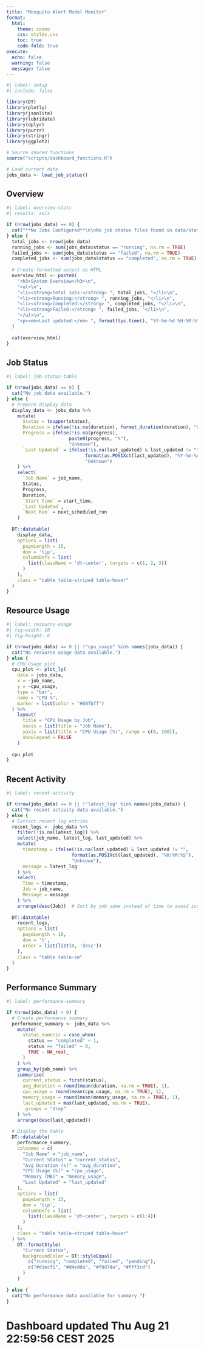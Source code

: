 ```yaml
---
title: "Mosquito Alert Model Monitor"
format: 
  html:
    theme: cosmo
    css: styles.css
    toc: true
    code-fold: true
execute:
  echo: false
  warning: false
  message: false
---
```


```r
#| label: setup
#| include: false

library(DT)
library(plotly)
library(jsonlite)
library(lubridate)
library(dplyr)
library(purrr)
library(stringr)
library(ggplot2)

# Source shared functions
source("scripts/dashboard_functions.R")

# Load current data
jobs_data <- load_job_status()
```

## Overview

```r
#| label: overview-stats
#| results: asis

if (nrow(jobs_data) == 0) {
  cat("**No Jobs Configured**\n\nNo job status files found in data/status/")
} else {
  total_jobs <- nrow(jobs_data)
  running_jobs <- sum(jobs_data$status == "running", na.rm = TRUE)
  failed_jobs <- sum(jobs_data$status == "failed", na.rm = TRUE)
  completed_jobs <- sum(jobs_data$status == "completed", na.rm = TRUE)
  
  # Create formatted output as HTML
  overview_html <- paste0(
    "<h3>System Overview</h3>\n",
    "<ul>\n",
    "<li><strong>Total Jobs:</strong> ", total_jobs, "</li>\n",
    "<li><strong>Running:</strong> ", running_jobs, "</li>\n",
    "<li><strong>Completed:</strong> ", completed_jobs, "</li>\n",
    "<li><strong>Failed:</strong> ", failed_jobs, "</li>\n",
    "</ul>\n",
    "<p><em>Last updated:</em> ", format(Sys.time(), "%Y-%m-%d %H:%M:%S"), "</p>\n"
  )
  
  cat(overview_html)
}
```

## Job Status

```r
#| label: job-status-table

if (nrow(jobs_data) == 0) {
  cat("No job data available.")
} else {
  # Prepare display data
  display_data <- jobs_data %>%
    mutate(
      Status = toupper(status),
      Duration = ifelse(!is.na(duration), format_duration(duration), "Unknown"),
      Progress = ifelse(!is.na(progress), 
                       paste0(progress, "%"), 
                       "Unknown"),
      `Last Updated` = ifelse(!is.na(last_updated) & last_updated != "", 
                             format(as.POSIXct(last_updated), "%Y-%m-%d %H:%M:%S"), 
                             "Unknown")
    ) %>%
    select(
      `Job Name` = job_name,
      Status,
      Progress,
      Duration,
      `Start Time` = start_time,
      `Last Updated`,
      `Next Run` = next_scheduled_run
    )
  
  DT::datatable(
    display_data,
    options = list(
      pageLength = 15,
      dom = 'tip',
      columnDefs = list(
        list(className = 'dt-center', targets = c(1, 2, 3))
      )
    ),
    class = "table table-striped table-hover"
  )
}
```

## Resource Usage

```r
#| label: resource-usage
#| fig-width: 10
#| fig-height: 6

if (nrow(jobs_data) == 0 || !"cpu_usage" %in% names(jobs_data)) {
  cat("No resource usage data available.")
} else {
  # CPU Usage plot
  cpu_plot <- plot_ly(
    data = jobs_data,
    x = ~job_name,
    y = ~cpu_usage,
    type = "bar",
    name = "CPU %",
    marker = list(color = "#007bff")
  ) %>%
    layout(
      title = "CPU Usage by Job",
      xaxis = list(title = "Job Name"),
      yaxis = list(title = "CPU Usage (%)", range = c(0, 100)),
      showlegend = FALSE
    )
  
  cpu_plot
}
```

## Recent Activity

```r
#| label: recent-activity

if (nrow(jobs_data) == 0 || !"latest_log" %in% names(jobs_data)) {
  cat("No recent activity data available.")
} else {
  # Extract recent log entries
  recent_logs <- jobs_data %>%
    filter(!is.na(latest_log)) %>%
    select(job_name, latest_log, last_updated) %>%
    mutate(
      timestamp = ifelse(!is.na(last_updated) & last_updated != "", 
                        format(as.POSIXct(last_updated), "%H:%M:%S"), 
                        "Unknown"),
      message = latest_log
    ) %>%
    select(
      Time = timestamp,
      Job = job_name,
      Message = message
    ) %>%
    arrange(desc(Job))  # Sort by job name instead of time to avoid issues
  
  DT::datatable(
    recent_logs,
    options = list(
      pageLength = 10,
      dom = 't',
      order = list(list(0, 'desc'))
    ),
    class = "table table-sm"
  )
}
```

## Performance Summary

```r
#| label: performance-summary

if (nrow(jobs_data) > 0) {
  # Create performance summary
  performance_summary <- jobs_data %>%
    mutate(
      status_numeric = case_when(
        status == "completed" ~ 1,
        status == "failed" ~ 0,
        TRUE ~ NA_real_
      )
    ) %>%
    group_by(job_name) %>%
    summarise(
      current_status = first(status),
      avg_duration = round(mean(duration, na.rm = TRUE), 1),
      cpu_usage = round(mean(cpu_usage, na.rm = TRUE), 1),
      memory_usage = round(mean(memory_usage, na.rm = TRUE), 1),
      last_updated = max(last_updated, na.rm = TRUE),
      .groups = "drop"
    ) %>%
    arrange(desc(last_updated))
  
  # Display the table
  DT::datatable(
    performance_summary,
    colnames = c(
      "Job Name" = "job_name",
      "Current Status" = "current_status",
      "Avg Duration (s)" = "avg_duration",
      "CPU Usage (%)" = "cpu_usage",
      "Memory (MB)" = "memory_usage",
      "Last Updated" = "last_updated"
    ),
    options = list(
      pageLength = 15,
      dom = 'tip',
      columnDefs = list(
        list(className = 'dt-center', targets = c(1:4))
      )
    ),
    class = "table table-striped table-hover"
  ) %>%
    DT::formatStyle(
      "Current Status",
      backgroundColor = DT::styleEqual(
        c("running", "completed", "failed", "pending"),
        c("#d1ecf1", "#d4edda", "#f8d7da", "#fff3cd")
      )
    )
  
} else {
  cat("No performance data available for summary.")
}
```
# Dashboard updated Thu Aug 21 22:59:56 CEST 2025
